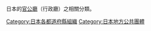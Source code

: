 日本的[[官公廳|官公廳]]（行政廳）之相關分類。

[[Category:日本各都道府縣組織|Category:日本各都道府縣組織]]
[[Category:日本地方公共團體|Category:日本地方公共團體]]
